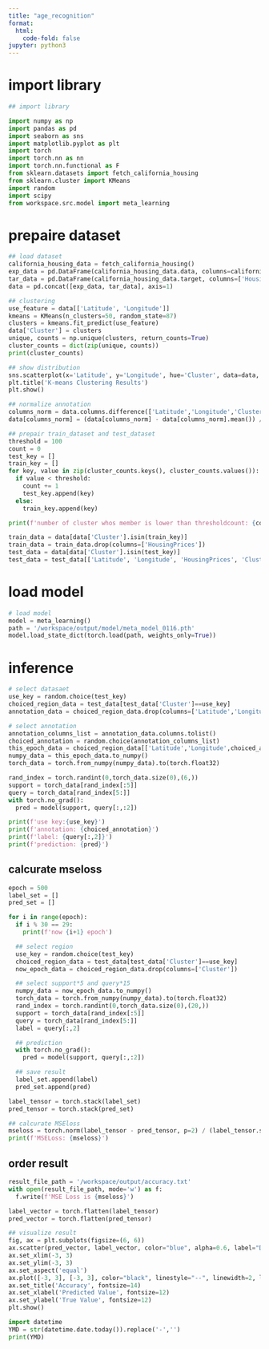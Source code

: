 ```yaml
---
title: "age_recognition"
format:
  html:
    code-fold: false
jupyter: python3
---
```


# import library
```python
## import library

import numpy as np
import pandas as pd
import seaborn as sns
import matplotlib.pyplot as plt
import torch
import torch.nn as nn
import torch.nn.functional as F
from sklearn.datasets import fetch_california_housing
from sklearn.cluster import KMeans
import random
import scipy
from workspace.src.model import meta_learning
```

# prepaire dataset
```python
## load dataset
california_housing_data = fetch_california_housing()
exp_data = pd.DataFrame(california_housing_data.data, columns=california_housing_data.feature_names)
tar_data = pd.DataFrame(california_housing_data.target, columns=['HousingPrices'])
data = pd.concat([exp_data, tar_data], axis=1)

## clustering
use_feature = data[['Latitude', 'Longitude']]
kmeans = KMeans(n_clusters=50, random_state=87)
clusters = kmeans.fit_predict(use_feature)
data['Cluster'] = clusters
unique, counts = np.unique(clusters, return_counts=True)
cluster_counts = dict(zip(unique, counts))
print(cluster_counts)

## show distribution
sns.scatterplot(x='Latitude', y='Longitude', hue='Cluster', data=data, palette='Set1', legend=False)
plt.title('K-means Clustering Results')
plt.show()

## normalize annotation
columns_norm = data.columns.difference(['Latitude','Longitude','Cluster'])
data[columns_norm] = (data[columns_norm] - data[columns_norm].mean()) / data[columns_norm].std()

## prepair train_dataset and test_dataset
threshold = 100
count = 0
test_key = []
train_key = []
for key, value in zip(cluster_counts.keys(), cluster_counts.values()):
  if value < threshold:
    count += 1
    test_key.append(key)
  else:
    train_key.append(key)

print(f'number of cluster whos member is lower than thresholdcount: {count}')

train_data = data[data['Cluster'].isin(train_key)]
train_data = train_data.drop(columns=['HousingPrices'])
test_data = data[data['Cluster'].isin(test_key)]
test_data = test_data[['Latitude', 'Longitude', 'HousingPrices', 'Cluster']]
```

# load model
```python
# load model
model = meta_learning()
path = '/workspace/output/model/meta_model_0116.pth'
model.load_state_dict(torch.load(path, weights_only=True))
```

# inference
```python
# select datasaet
use_key = random.choice(test_key)
choiced_region_data = test_data[test_data['Cluster']==use_key]
annotation_data = choiced_region_data.drop(columns=['Latitude','Longitude','Cluster'])

# select annotation
annotation_columns_list = annotation_data.columns.tolist()
choiced_annotation = random.choice(annotation_columns_list)
this_epoch_data = choiced_region_data[['Latitude','Longitude',choiced_annotation]]
numpy_data = this_epoch_data.to_numpy()
torch_data = torch.from_numpy(numpy_data).to(torch.float32)

rand_index = torch.randint(0,torch_data.size(0),(6,))
support = torch_data[rand_index[:5]]
query = torch_data[rand_index[5:]]
with torch.no_grad():
  pred = model(support, query[:,:2])

print(f'use key:{use_key}')
print(f'annotation: {choiced_annotation}')
print(f'label: {query[:,2]}')
print(f'prediction: {pred}')
```

## calcurate mseloss
```python
epoch = 500
label_set = []
pred_set = []

for i in range(epoch):
  if i % 30 == 29:
    print(f'now {i+1} epoch')

  ## select region
  use_key = random.choice(test_key)
  choiced_region_data = test_data[test_data['Cluster']==use_key]
  now_epoch_data = choiced_region_data.drop(columns=['Cluster'])

  ## select support*5 and query*15
  numpy_data = now_epoch_data.to_numpy()
  torch_data = torch.from_numpy(numpy_data).to(torch.float32)
  rand_index = torch.randint(0,torch_data.size(0),(20,))
  support = torch_data[rand_index[:5]]
  query = torch_data[rand_index[5:]]
  label = query[:,2]

  ## prediction
  with torch.no_grad():
    pred = model(support, query[:,:2])

  ## save result
  label_set.append(label)
  pred_set.append(pred)

label_tensor = torch.stack(label_set)
pred_tensor = torch.stack(pred_set)

## calcurate MSEloss
mseloss = torch.norm(label_tensor - pred_tensor, p=2) / (label_tensor.shape[0] * label_tensor.shape[1])
print(f'MSELoss: {mseloss}')
```

## order result
```python
result_file_path = '/workspace/output/accuracy.txt'
with open(result_file_path, mode='w') as f:
  f.write(f'MSE Loss is {mseloss}')

label_vector = torch.flatten(label_tensor)
pred_vector = torch.flatten(pred_tensor)

## visualize result
fig, ax = plt.subplots(figsize=(6, 6))
ax.scatter(pred_vector, label_vector, color="blue", alpha=0.6, label="Data")
ax.set_xlim(-3, 3)
ax.set_ylim(-3, 3)
ax.set_aspect('equal')
ax.plot([-3, 3], [-3, 3], color="black", linestyle="--", linewidth=2, label="y = x")
ax.set_title('Accuracy', fontsize=14)
ax.set_xlabel('Predicted Value', fontsize=12)
ax.set_ylabel('True Value', fontsize=12)
plt.show()
```

```python
import datetime
YMD = str(datetime.date.today()).replace('-','')
print(YMD)
```